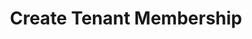 ---
openapi: firework-v2-openapi post /tenants/{tenant_id}/users
title: Create Tenant Membership
---